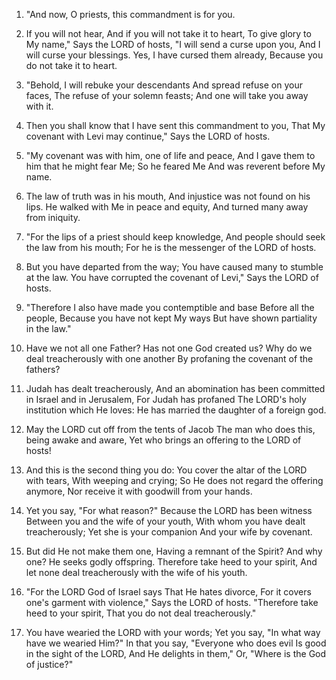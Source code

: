 
1. "And now, O priests, this commandment is for you.

2. If you will not hear, And if you will not take it to heart, To give glory to My name," Says the LORD of hosts, "I will send a curse upon you, And I will curse your blessings. Yes, I have cursed them already, Because you do not take it to heart.

3. "Behold, I will rebuke your descendants And spread refuse on your faces, The refuse of your solemn feasts; And one will take you away with it.

4. Then you shall know that I have sent this commandment to you, That My covenant with Levi may continue," Says the LORD of hosts.

5. "My covenant was with him, one of life and peace, And I gave them to him that he might fear Me; So he feared Me And was reverent before My name.

6. The law of truth was in his mouth, And injustice was not found on his lips. He walked with Me in peace and equity, And turned many away from iniquity.

7. "For the lips of a priest should keep knowledge, And people should seek the law from his mouth; For he is the messenger of the LORD of hosts.

8. But you have departed from the way; You have caused many to stumble at the law. You have corrupted the covenant of Levi," Says the LORD of hosts.

9. "Therefore I also have made you contemptible and base Before all the people, Because you have not kept My ways But have shown partiality in the law."

10. Have we not all one Father? Has not one God created us? Why do we deal treacherously with one another By profaning the covenant of the fathers?

11. Judah has dealt treacherously, And an abomination has been committed in Israel and in Jerusalem, For Judah has profaned The LORD's holy institution which He loves: He has married the daughter of a foreign god.

12. May the LORD cut off from the tents of Jacob The man who does this, being awake and aware, Yet who brings an offering to the LORD of hosts!

13. And this is the second thing you do: You cover the altar of the LORD with tears, With weeping and crying; So He does not regard the offering anymore, Nor receive it with goodwill from your hands.

14. Yet you say, "For what reason?" Because the LORD has been witness Between you and the wife of your youth, With whom you have dealt treacherously; Yet she is your companion And your wife by covenant.

15. But did He not make them one, Having a remnant of the Spirit? And why one? He seeks godly offspring. Therefore take heed to your spirit, And let none deal treacherously with the wife of his youth.

16. "For the LORD God of Israel says That He hates divorce, For it covers one's garment with violence," Says the LORD of hosts. "Therefore take heed to your spirit, That you do not deal treacherously."

17. You have wearied the LORD with your words; Yet you say, "In what way have we wearied Him?" In that you say, "Everyone who does evil Is good in the sight of the LORD, And He delights in them," Or, "Where is the God of justice?"


